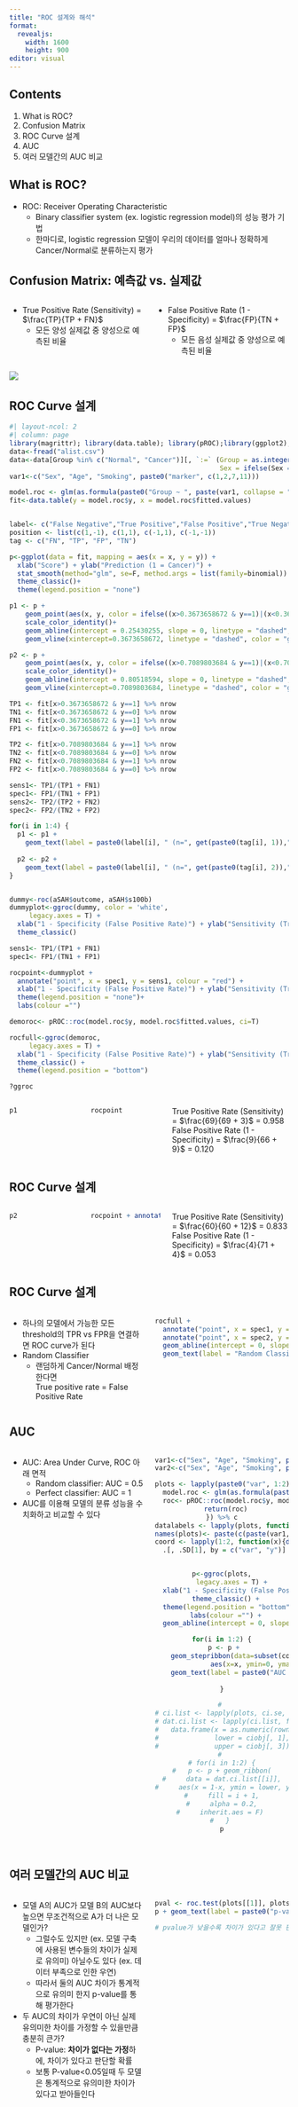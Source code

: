 ```yaml
---
title: "ROC 설계와 해석"
format:
  revealjs:
    width: 1600
    height: 900
editor: visual
---
```


## Contents

1. What is ROC?
2. Confusion Matrix
3. ROC Curve 설계
4. AUC
5. 여러 모델간의 AUC 비교 

## What is ROC?

-   ROC: Receiver Operating Characteristic
    -   Binary classifier system (ex. logistic regression model)의 성능 평가 기법
    -   한마디로, logistic regression 모델이 우리의 데이터를 얼마나 정확하게 Cancer/Normal로 분류하는지 평가

## Confusion Matrix: 예측값 vs. 실제값

::: columns
::: {.column width="50%"}
-   True Positive Rate (Sensitivity) = $\frac{TP}{TP + FN}$
    -   모든 양성 실제값 중 양성으로 예측된 비율
:::

::: {.column width="50%"}
-   False Positive Rate (1 - Specificity) = $\frac{FP}{TN + FP}$
    -   모든 음성 실제값 중 양성으로 예측된 비율
:::
:::

![](IMG_1100.jpg){fig-align="center"}

## ROC Curve 설계

```r
#| layout-ncol: 2
#| column: page
library(magrittr); library(data.table); library(pROC);library(ggplot2);library(pammtools)
data<-fread("alist.csv")
data<-data[Group %in% c("Normal", "Cancer")][, `:=` (Group = as.integer(Group == "Cancer"), 
                                                     Sex = ifelse(Sex == "F", 0, 1))][]
var1<-c("Sex", "Age", "Smoking", paste0("marker", c(1,2,7,11)))

model.roc <- glm(as.formula(paste0("Group ~ ", paste(var1, collapse = "+ "))), data = data, family = binomial)
fit<-data.table(y = model.roc$y, x = model.roc$fitted.values)


label<- c("False Negative","True Positive","False Positive","True Negative")
position <- list(c(1,-1), c(1,1), c(-1,1), c(-1,-1))
tag <- c("FN", "TP", "FP", "TN")

p<-ggplot(data = fit, mapping = aes(x = x, y = y)) +
  xlab("Score") + ylab("Prediction (1 = Cancer)") +
  stat_smooth(method="glm", se=F, method.args = list(family=binomial)) +
  theme_classic()+
  theme(legend.position = "none")

p1 <- p +
    geom_point(aes(x, y, color = ifelse((x>0.3673658672 & y==1)|(x<0.3673658672 & y==0), "black", "red")))+
    scale_color_identity()+
    geom_abline(intercept = 0.25430255, slope = 0, linetype = "dashed", color = "grey") +
    geom_vline(xintercept=0.3673658672, linetype = "dashed", color = "grey")

p2 <- p +
    geom_point(aes(x, y, color = ifelse((x>0.7089803684 & y==1)|(x<0.7089803684 & y==0), "black", "red")))+
    scale_color_identity()+
    geom_abline(intercept = 0.80518594, slope = 0, linetype = "dashed", color = "grey") +
    geom_vline(xintercept=0.7089803684, linetype = "dashed", color = "grey")

TP1 <- fit[x>0.3673658672 & y==1] %>% nrow
TN1 <- fit[x<0.3673658672 & y==0] %>% nrow
FN1 <- fit[x<0.3673658672 & y==1] %>% nrow
FP1 <- fit[x>0.3673658672 & y==0] %>% nrow

TP2 <- fit[x>0.7089803684 & y==1] %>% nrow
TN2 <- fit[x<0.7089803684 & y==0] %>% nrow
FN2 <- fit[x<0.7089803684 & y==1] %>% nrow
FP2 <- fit[x>0.7089803684 & y==0] %>% nrow

sens1<- TP1/(TP1 + FN1)
spec1<- FP1/(TN1 + FP1)
sens2<- TP2/(TP2 + FN2)
spec2<- FP2/(TN2 + FP2)

for(i in 1:4) {
  p1 <- p1 +
    geom_text(label = paste0(label[i], " (n=", get(paste0(tag[i], 1)),")"), col = (i%%2)+1, y=0.25430255+ 0.05*position[[i]][1] , x=0.3673658672+0.15*position[[i]][2])
  
  p2 <- p2 +
    geom_text(label = paste0(label[i], " (n=", get(paste0(tag[i], 2)),")"), col = (i%%2)+1, y=0.80518594+ 0.05*position[[i]][1] , x=0.7089803684+0.15*position[[i]][2])
}


dummy<-roc(aSAH$outcome, aSAH$s100b)
dummyplot<-ggroc(dummy, color = 'white',
     legacy.axes = T) +
  xlab("1 - Specificity (False Positive Rate)") + ylab("Sensitivity (True Positive Rate)") +
  theme_classic()

sens1<- TP1/(TP1 + FN1)
spec1<- FP1/(TN1 + FP1)

rocpoint<-dummyplot +
  annotate("point", x = spec1, y = sens1, colour = "red") +
  xlab("1 - Specificity (False Positive Rate)") + ylab("Sensitivity (True Positive Rate)") +
  theme(legend.position = "none")+
  labs(colour ="")

demoroc<- pROC::roc(model.roc$y, model.roc$fitted.values, ci=T)

rocfull<-ggroc(demoroc,
     legacy.axes = T) +
  xlab("1 - Specificity (False Positive Rate)") + ylab("Sensitivity (True Positive Rate)") +
  theme_classic() +
  theme(legend.position = "bottom")

?ggroc
```

::: columns
::: {.column width="50%"}
```r
p1
```
:::

::: {.column width="50%"}
```r
rocpoint
```
:::

True Positive Rate (Sensitivity) = $\frac{69}{69 + 3}$ = 0.958\
False Positive Rate (1 - Specificity) = $\frac{9}{66 + 9}$ = 0.120
:::

## ROC Curve 설계

::: columns
::: {.column width="50%"}
```r
p2
```
:::

::: {.column width="50%"}
```r
rocpoint + annotate("point", x = spec2, y = sens2, colour = "blue")
```
:::

True Positive Rate (Sensitivity) = $\frac{60}{60 + 12}$ = 0.833\
False Positive Rate (1 - Specificity) = $\frac{4}{71 + 4}$ = 0.053
:::

## ROC Curve 설계

::: columns
::: {.column width="50%"}
-   하나의 모델에서 가능한 모든 threshold의 TPR vs FPR을 연결하면 ROC curve가 된다
-   Random Classifier
    -   랜덤하게 Cancer/Normal 배정한다면\
        True positive rate = False Positive Rate
:::

::: {.column width="50%"}
```r
rocfull +
  annotate("point", x = spec1, y = sens1, colour = "red") +
  annotate("point", x = spec2, y = sens2, colour = "blue") +
  geom_abline(intercept = 0, slope = 1, linetype = "dashed", color = "grey") +
  geom_text(label = "Random Classifier", col = "grey", y=0.45, x=0.5, size= 6, angle = 40)
```
:::
:::

## AUC

::: columns
::: {.column width="50%"}
-   AUC: Area Under Curve, ROC 아래 면적
    -   Random classifier: AUC = 0.5
    -   Perfect classifier: AUC = 1
-   AUC를 이용해 모델의 분류 성능을 수치화하고 비교할 수 있다
:::

::: {.column width="50%"}
<center>

```r
var1<-c("Sex", "Age", "Smoking", paste0("marker", c(1,2,7,11)))
var2<-c("Sex", "Age", "Smoking", paste0("marker", 15:20))

plots <- lapply(paste0("var", 1:2), function(x){
  model.roc <- glm(as.formula(paste0("Group ~ ", paste(get(x), collapse = "+ "))), data = data, family = binomial)
  roc<- pROC::roc(model.roc$y, model.roc$fitted.values, ci=T)
  return(roc)
}) %>% c
datalabels <- lapply(plots, function(x){paste0("AUC = ",round(x$auc,3), " (", round(x$ci[1],3), ", ", round(x$ci[3],3), ")")}) %>% do.call(rbind,.)
names(plots)<- paste(c(paste(var1, collapse = "_"), paste(var2, collapse = "_")), datalabels, sep = "\n")
coord <- lapply(1:2, function(x){data.table(var = rep(x, length(plots[[x]]$sensitivities)), x= (1-plots[[x]]$specificities), y = plots[[x]]$sensitivities)}) %>% rbindlist %>%
  .[, .SD[1], by = c("var", "y")] %>% .[order(x), .SD, keyby =c("var", "y")] %>% .[,.SD[1], keyby =c("var", "x")]


p<-ggroc(plots,
     legacy.axes = T) +
  xlab("1 - Specificity (False Positive Rate)") + ylab("Sensitivity (True Positive Rate)") +
  theme_classic() +
  theme(legend.position = "bottom")+
  labs(colour ="") +
  geom_abline(intercept = 0, slope = 1, linetype = "dashed", color = "grey")

for(i in 1:2) {
  p <- p + 
    geom_stepribbon(data=subset(coord,var==i),
              aes(x=x, ymin=0, ymax=y), fill= i+1, alpha=0.3, direction = "vh", inherit.aes = F) +
    geom_text(label = paste0("AUC = ", round(plots[[i]]$auc, 3)), col = i+1, y=0.8/i, x=0.15)
    
}

# 
# ci.list <- lapply(plots, ci.se, specificities = seq(0, 1, l = 25))
# dat.ci.list <- lapply(ci.list, function(ciobj) 
#   data.frame(x = as.numeric(rownames(ciobj)),
#              lower = ciobj[, 1],
#              upper = ciobj[, 3]))
# 
# for(i in 1:2) {
#   p <- p + geom_ribbon(
#     data = dat.ci.list[[i]],
#     aes(x = 1-x, ymin = lower, ymax = upper),
#     fill = i + 1,
#     alpha = 0.2,
#     inherit.aes = F) 
#   } 
p
              
```

</center>
:::
:::

## 여러 모델간의 AUC 비교

::: columns
::: {.column width="50%"}
-   모델 A의 AUC가 모델 B의 AUC보다 높으면 무조건적으로 A가 더 나은 모델인가?
    -   그럴수도 있지만 (ex. 모델 구축에 사용된 변수들의 차이가 실제로 유의미) 아닐수도 있다 (ex. 데이터 부족으로 인한 우연)
    -   따라서 둘의 AUC 차이가 통계적으로 유의미 한지 p-value를 통해 평가한다
-   두 AUC의 차이가 우연이 아닌 실제 유의미한 차이를 가정할 수 있을만큼 충분히 큰가?
    -   P-value: **차이가 없다는 가정**하에, 차이가 있다고 판단할 확률
    -   보통 P-value\<0.05일때 두 모델은 통계적으로 유의미한 차이가 있다고 받아들인다
:::

::: {.column width="50%"}
<center>

```r

pval <- roc.test(plots[[1]], plots[[2]])$p.value
p + geom_text(label = paste0("p-value = ", round(pval, 3)), col = 1, y=0.05, x=0.9)

# pvalue가 낮을수록 차이가 있다고 잘못 판단되었을 확률이 낮다

              
```

</center>
:::
:::
